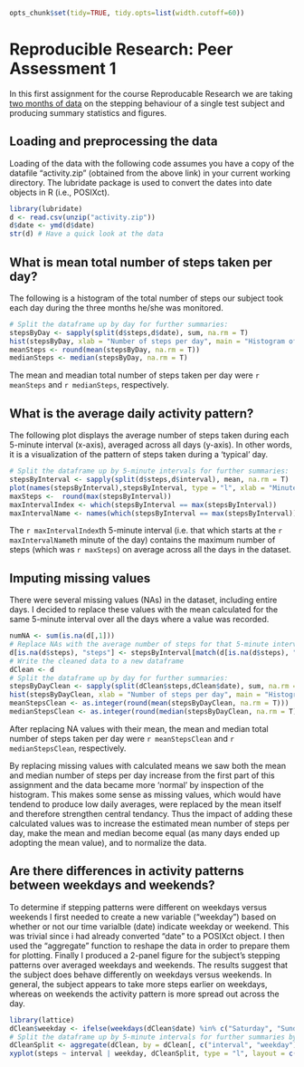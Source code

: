 ```r
opts_chunk$set(tidy=TRUE, tidy.opts=list(width.cutoff=60))
```
# Reproducible Research: Peer Assessment 1

In this first assignment for the course Reproducable Research we are taking [two months of data](https://d396qusza40orc.cloudfront.net/repdata%2Fdata%2Factivity.zip) on the stepping behaviour of a single test subject and producing summary statistics and figures.

## Loading and preprocessing the data

Loading of the data with the following code assumes you have a copy of the datafile "activity.zip" (obtained from the above link) in your current working directory. The lubridate package is used to convert the dates into date objects in R (i.e., POSIXct).

```r
library(lubridate)
d <- read.csv(unzip("activity.zip"))
d$date <- ymd(d$date)
str(d) # Have a quick look at the data
```

## What is mean total number of steps taken per day?

The following is a histogram of the total number of steps our subject took each day during the three months he/she was monitored.

```r
# Split the dataframe up by day for further summaries:
stepsByDay <- sapply(split(d$steps,d$date), sum, na.rm = T)
hist(stepsByDay, xlab = "Number of steps per day", main = "Histogram of the total number of steps taken per day")
meanSteps <- round(mean(stepsByDay, na.rm = T))
medianSteps <- median(stepsByDay, na.rm = T)
```

The mean and meadian total number of steps taken per day were `r meanSteps` and `r medianSteps`, respectively.

## What is the average daily activity pattern?

The following plot displays the average number of steps taken during each 5-minute interval (x-axis), averaged across all days (y-axis). In other words, it is a visualization of the pattern of steps taken during a 'typical' day. 

```r
# Split the dataframe up by 5-minute intervals for further summaries:
stepsByInterval <- sapply(split(d$steps,d$interval), mean, na.rm = T) 
plot(names(stepsByInterval),stepsByInterval, type = "l", xlab = "Minute of day (in 5-minute intervals)", ylab = "Number of steps", main = "Daily average number of steps per 5-minute interval")
maxSteps <-  round(max(stepsByInterval))
maxIntervalIndex <- which(stepsByInterval == max(stepsByInterval))
maxIntervalName <- names(which(stepsByInterval == max(stepsByInterval)))
```

The `r maxIntervalIndex`th 5-minute interval (i.e. that which starts at the `r maxIntervalName`th minute of the day) contains the maximum number of steps (which was `r maxSteps`) on average across all the days in the dataset.

## Imputing missing values

There were several missing values (NAs) in the dataset, including entire days. I decided to replace these values with the mean calculated for the same 5-minute interval over all the days where a value was recorded.

```r
numNA <- sum(is.na(d[,1]))
# Replace NAs with the average number of steps for that 5-minute interval
d[is.na(d$steps), "steps"] <- stepsByInterval[match(d[is.na(d$steps), "interval"], names(stepsByInterval))]
# Write the cleaned data to a new dataframe
dClean <- d
# Split the dataframe up by day for further summaries:
stepsByDayClean <- sapply(split(dClean$steps,dClean$date), sum, na.rm = T) 
hist(stepsByDayClean, xlab = "Number of steps per day", main = "Histogram of the total number of steps taken per day")
meanStepsClean <- as.integer(round(mean(stepsByDayClean, na.rm = T)))
medianStepsClean <- as.integer(round(median(stepsByDayClean, na.rm = T)))
```

After replacing NA values with their mean, the mean and median total number of steps taken per day were `r meanStepsClean` and `r medianStepsClean`, respectively.

By replacing missing values with calculated means we saw both the mean and median number of steps per day increase from the first part of this assignment and the data became more 'normal' by inspection of the histogram. This makes some sense as missing values, which would have tendend to produce low daily averages, were replaced by the mean itself and therefore strengthen central tendancy. Thus the impact of adding these calculated values was to increase the estimated mean number of steps per day, make the mean and median become equal (as many days ended up adopting the mean value), and to normalize the data.

## Are there differences in activity patterns between weekdays and weekends?

To determine if stepping patterns were different on weekdays versus weekends I first needed to create a new variable ("weekday") based on whether or not our time varialble (date) indicate weekday or weekend. This was trivial since i had already converted "date" to a POSIXct object. I then used the "aggregate" function to reshape the data in order to prepare them for plotting. Finally I produced a 2-panel figure for the subject's stepping patterns over averaged weekdays and weekends. The results suggest that the subject does behave differently on weekdays versus weekends. In general, the subject appears to take more steps earlier on weekdays, whereas on weekends the activity pattern is more spread out across the day.


```r
library(lattice)
dClean$weekday <- ifelse(weekdays(dClean$date) %in% c("Saturday", "Sunday"), "weekend", "weekday")
# Split the dataframe up by 5-minute intervals for further summaries by weekday:
dCleanSplit <- aggregate(dClean, by = dClean[, c("interval", "weekday")], mean, simplify = F) 
xyplot(steps ~ interval | weekday, dCleanSplit, type = "l", layout = c(1,2), xlab = "Minute of day (in 5-minute intervals)", ylab = "Number of steps", main = "Daily average number of steps per 5-minute interval for weekends and weekdays")
```
